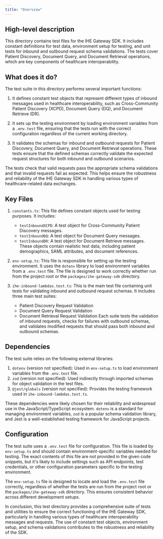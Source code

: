 ```yaml
---
title: "Overview"
---
```


## High-level description
This directory contains test files for the IHE Gateway SDK. It includes constant definitions for test data, environment setup for testing, and unit tests for inbound and outbound request schema validations. The tests cover Patient Discovery, Document Query, and Document Retrieval operations, which are key components of healthcare interoperability.

## What does it do?
The test suite in this directory performs several important functions:

1. It defines constant test objects that represent different types of inbound messages used in healthcare interoperability, such as Cross-Community Patient Discovery (XCPD), Document Query (DQ), and Document Retrieve (DR).

2. It sets up the testing environment by loading environment variables from a `.env.test` file, ensuring that the tests run with the correct configuration regardless of the current working directory.

3. It validates the schemas for inbound and outbound requests for Patient Discovery, Document Query, and Document Retrieval operations. These tests ensure that the defined schemas correctly validate the expected request structures for both inbound and outbound scenarios.

The tests check that valid requests pass the appropriate schema validations and that invalid requests fail as expected. This helps ensure the robustness and reliability of the IHE Gateway SDK in handling various types of healthcare-related data exchanges.

## Key Files

1. `constants.ts`:
   This file defines constant objects used for testing purposes. It includes:
   - `testInboundXCPD`: A test object for Cross-Community Patient Discovery messages.
   - `testInboundDQ`: A test object for Document Query messages.
   - `testInboundDR`: A test object for Document Retrieve messages.
   These objects contain realistic test data, including patient demographics, SAML attributes, and document references.

2. `env-setup.ts`:
   This file is responsible for setting up the testing environment. It uses the `dotenv` library to load environment variables from a `.env.test` file. The file is designed to work correctly whether run from the project root or the `packages/ihe-gateway-sdk` directory.

3. `ihe-inbound-lambdas.test.ts`:
   This is the main test file containing unit tests for validating inbound and outbound request schemas. It includes three main test suites:
   - Patient Discovery Request Validation
   - Document Query Request Validation
   - Document Retrieval Request Validation
   Each suite tests the validation of inbound requests, checks for failures with outbound schemas, and validates modified requests that should pass both inbound and outbound schemas.

## Dependencies
The test suite relies on the following external libraries:

1. `dotenv` (version not specified): Used in `env-setup.ts` to load environment variables from the `.env.test` file.
2. `zod` (version not specified): Used indirectly through imported schemas for object validation in the test files.
3. `@jest/globals` (version not specified): Provides the testing framework used in `ihe-inbound-lambdas.test.ts`.

These dependencies were likely chosen for their reliability and widespread use in the JavaScript/TypeScript ecosystem. `dotenv` is a standard for managing environment variables, `zod` is a popular schema validation library, and Jest is a well-established testing framework for JavaScript projects.

## Configuration
The test suite uses a `.env.test` file for configuration. This file is loaded by `env-setup.ts` and should contain environment-specific variables needed for testing. The exact contents of this file are not provided in the given code snippets, but it's likely to include settings such as API endpoints, test credentials, or other configuration parameters specific to the testing environment.

The `env-setup.ts` file is designed to locate and load the `.env.test` file correctly, regardless of whether the tests are run from the project root or the `packages/ihe-gateway-sdk` directory. This ensures consistent behavior across different development setups.

In conclusion, this test directory provides a comprehensive suite of tests and utilities to ensure the correct functioning of the IHE Gateway SDK, particularly in handling various types of healthcare interoperability messages and requests. The use of constant test objects, environment setup, and schema validations contributes to the robustness and reliability of the SDK.